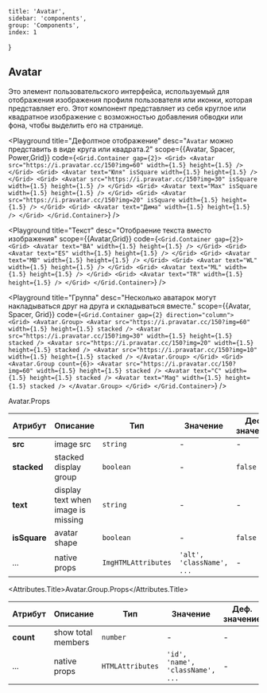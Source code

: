 
    title: 'Avatar',
    sidebar: 'components',
    group: 'Components',
    index: 1
}

## Avatar

Это элемент пользовательского интерфейса, используемый для отображения изображения
профиля пользователя или иконки, которая представляет его. Этот компонент
представляет из себя круглое или квадратное изображение с возможностью добавления обводки или фона, чтобы выделить его на странице.

<Playground
    title="Дефолтное отображение"
    desc="`Avatar` можно представить в виде круга или квадрата.2"
    scope={{Avatar, Spacer, Power,Grid}}
    code={`
      <Grid.Container gap={2}>
      <Grid>
        <Avatar
          src="https://i.pravatar.cc/150?img=60"
          width={1.5}
          height={1.5}
        />
      </Grid>
      <Grid>
        <Avatar text="Юля" isSquare width={1.5} height={1.5} />
      </Grid>
      <Grid>
        <Avatar
          src="https://i.pravatar.cc/150?img=30"
          isSquare
          width={1.5}
          height={1.5}
        />
      </Grid>
      <Grid>
        <Avatar text="Max" isSquare width={1.5} height={1.5} />
      </Grid>
      <Grid>
        <Avatar
          src="https://i.pravatar.cc/150?img=20"
          isSquare
          width={1.5}
          height={1.5}
        />
      </Grid>
      <Grid>
        <Avatar text="Дима" width={1.5} height={1.5} />
      </Grid>
    </Grid.Container>
`}
/>

<Playground
    title="Текст"
    desc="Отобраение текста вместо изображения"
    scope={{Avatar,Grid}}
    code={`
    <Grid.Container gap={2}>
      <Grid>
        <Avatar text="BA" width={1.5} height={1.5} />
      </Grid>
      <Grid>
        <Avatar text="ES" width={1.5} height={1.5} />
      </Grid>
      <Grid>
        <Avatar text="MB" width={1.5} height={1.5} />
      </Grid>
      <Grid>
        <Avatar text="WL" width={1.5} height={1.5} />
      </Grid>
      <Grid>
        <Avatar text="ML" width={1.5} height={1.5} />
      </Grid>
      <Grid>
        <Avatar text="TR" width={1.5} height={1.5} />
      </Grid>
    </Grid.Container>
`}
/>

<Playground
    title="Группа"
    desc="Несколько аватарок могут накладываться друг на друга и складываться вместе."
    scope={{Avatar, Spacer, Grid}}
    code={`
        <Grid.Container gap={2} direction="column">
          <Grid>
            <Avatar.Group>
              <Avatar
                src="https://i.pravatar.cc/150?img=60"
                width={1.5}
                height={1.5}
                stacked
              />
              <Avatar
                src="https://i.pravatar.cc/150?img=30"
                width={1.5}
                height={1.5}
                stacked
              />
              <Avatar
                src="https://i.pravatar.cc/150?img=20"
                width={1.5}
                height={1.5}
                stacked
              />
              <Avatar
                src="https://i.pravatar.cc/150?img=10"
                width={1.5}
                height={1.5}
                stacked
              />
            </Avatar.Group>
          </Grid>
          <Grid>
            <Avatar.Group count={6}>
              <Avatar
                src="https://i.pravatar.cc/150?img=60"
                width={1.5}
                height={1.5}
                stacked
              />
              <Avatar text="C" width={1.5} height={1.5} stacked />
              <Avatar text="Mag" width={1.5} height={1.5} stacked />
            </Avatar.Group>
          </Grid>
        </Grid.Container>
    `}
/>


<Attributes edit="/pages/docs/components/avatar.mdx">
	<Attributes.Title>Avatar.Props</Attributes.Title>

| Атрибут      | Описание                           | Тип                 | Значение                            | Деф. значение|
| ------------ | ---------------------------------- | ------------------- | ------------------------------------| ------------ |
| **src**      | image src                          | `string`            | -                                   | -            |
| **stacked**  | stacked display group              | `boolean`           | -                                   | `false`      |
| **text**     | display text when image is missing | `string`            | -                                   | -            |
| **isSquare** | avatar shape                       | `boolean`           | -                                   | `false`      |
| ...          | native props                       | `ImgHTMLAttributes` | `'alt', 'className', ...`           | -            |

<Attributes.Title>Avatar.Group.Props</Attributes.Title>

| Атрибут   | Описание           | Тип              | Значение                         | Деф. значение|
| --------- | ------------------ | ---------------- | -------------------------------- | ------------ |
| **count** | show total members | `number`         | -                                | -            |
| ...       | native props       | `HTMLAttributes` | `'id', 'name', 'className', ...` | -            |

</Attributes>


